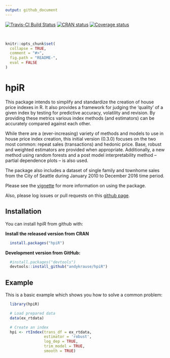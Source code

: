```yaml
---
output: github_document
---
```


[![Travis-CI Build Status](https://travis-ci.org/andykrause/hpiR.svg?branch=master)](https://travis-ci.org/andykrause/hpiR) [![CRAN status](https://www.r-pkg.org/badges/version/hpiR)](https://cran.r-project.org/package=hpiR)  [![Coverage status](https://codecov.io/gh/andykrause/hpiR/branch/master/graph/badge.svg)](https://codecov.io/github/andykrause/hpiR?branch=master)

&nbsp;

<!-- README.md is generated from README.Rmd. Please edit that file -->

```r
knitr::opts_chunk$set(
  collapse = TRUE,
  comment = "#>",
  fig.path = "README-",
  eval = FALSE
)
```

# hpiR

This package intends to simplify and standardize the creation of house price indexes in R.  It also provides a framework for judging the 'quality' of a given index by testing for predictive accuracy, volatility and revision.  By providing these metrics various index methods (and estimators) can be accurately compared against each other.  

While there are a (ever-increasing) variety of methods and models to use in house price index creation, this initial version (0.3.0) focuses on the two most common: repeat sales (transactions) and hedonic price.  Base, robust and weighted estimators are provided when appropriate.  Additionally, a new method using random forests and a post model interpretability method -- partial dependence plots -- is also used. 

The package also includes a dataset of single family and townhome sales from the City of Seattle during January 2010 to December 2016 time period.

Please see the [vignette](https://github.com/andykrause/hpiR/blob/master/vignettes/introduction.Rmd) for more information on using the package.

Also, please log issues or pull requests on this [github page](http://www.github.com/andykrause/hpiR).

## Installation

You can install hpiR from github with:

**Install the released version from CRAN**

```r
  install.packages("hpiR")
```

**Development version from GitHub:**

```r
  #install.packages("devtools")
  devtools::install_github("andykrause/hpiR")
```
## Example

This is a basic example which shows you how to solve a common problem:

```r

  library(hpiR)

  # Load prepared data
  data(ex_rtdata)

  # Create an index
  hpi <- rtIndex(trans_df = ex_rtdata,
                 estimator = 'robust',
                 log_dep = TRUE,
                 trim_model = TRUE,
                 smooth = TRUE)

```
